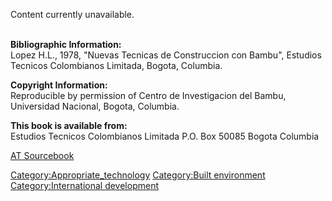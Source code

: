 Content currently unavailable.<br>
[[Category:Appropriate_technology]]
[[Category:Built environment]]
[[Category:International development]]

<br>

'''Bibliographic Information:'''<br>

Lopez H.L., 1978, "Nuevas Tecnicas de Construccion con Bambu", Estudios Tecnicos Colombianos Limitada, Bogota, Columbia.<br>


'''Copyright Information:'''<br>

Reproducible by permission of Centro de Investigacion del Bambu, Universidad Nacional, Bogota, Columbia.<br>


'''This book is available from:'''<br>

Estudios Tecnicos Colombianos Limitada
P.O. Box 50085
Bogota
Columbia<br>



[[AT Sourcebook]]<br>